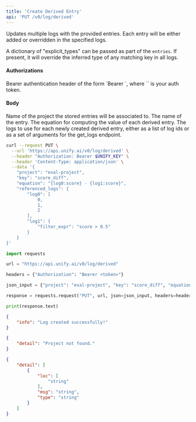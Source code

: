 ```yaml
---
title: 'Create Derived Entry'
api: 'PUT /v0/log/derived'
---
```

Updates multiple logs with the provided entries. Each entry will be either added
or overridden in the specified logs.

A dictionary of "explicit_types" can be passed as part of the `entries`.
If present, it will override the inferred type of any matching key in all logs.

#### Authorizations

<ParamField header="Authorization" type="string" required="true">
  Bearer authentication header of the form `Bearer <token>`, where `<token>` is your auth token.
</ParamField>

#### Body

<ParamField body="project" type="string" required="true">
Name of the project the stored entries will be associated to.
</ParamField>

<ParamField body="key" type="string" required="true">
The name of the entry.
</ParamField>

<ParamField body="equation" type="string" required="true">
The equation for computing the value of each derived entry.
</ParamField>

<ParamField body="referenced_logs" type="object" required="true">
The logs to use for each newly created derived entry, either as a list of log ids or as a set of arguments for the get_logs endpoint.
</ParamField>

<RequestExample>

```bash cURL
curl --request PUT \
  --url 'https://api.unify.ai/v0/log/derived' \
  --header "Authorization: Bearer $UNIFY_KEY" \
  --header 'Content-Type: application/json' \
  --data '{
    "project": "eval-project",
    "key": "score_diff",
    "equation": "{log0:score} - {log1:score}",
    "referenced_logs": {
        "log0": [
            0,
            1,
            2
        ],
        "log1": {
            "filter_expr": "score > 0.5"
        }
    }
}'
```

```python Python
import requests

url = "https://api.unify.ai/v0/log/derived"

headers = {"Authorization": "Bearer <token>"}

json_input = {"project": "eval-project", "key": "score_diff", "equation": "{log0:score} - {log1:score}", "referenced_logs": {"log0": [0, 1, 2], "log1": {"filter_expr": "score > 0.5"}}}

response = requests.request("PUT", url, json=json_input, headers=headers)

print(response.text)
```

</RequestExample>
<ResponseExample>

```json 200
{
    "info": "Log created successfully!"
}
```

```json 404
{
    "detail": "Project not found."
}
```

```json 422
{
    "detail": [
        {
            "loc": [
                "string"
            ],
            "msg": "string",
            "type": "string"
        }
    ]
}
```

</ResponseExample>
